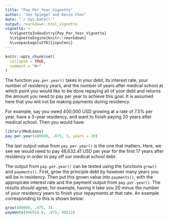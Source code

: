 ```yaml
---
title: "Pay_Per_Year_Vignette"
author: "Jon Spiegel and Kevin Chen"
date: "`r Sys.Date()`"
output: rmarkdown::html_vignette
vignette: >
  %\VignetteIndexEntry{Pay_Per_Year_Vignette}
  %\VignetteEngine{knitr::rmarkdown}
  %\usepackage[utf8]{inputenc}
---
```


```r
knitr::opts_chunk$set(
  collapse = TRUE,
  comment = "#>"
)
```

The function `pay.per.year()` takes in your debt, its interest rate, your number of residency years, and the number of years after medical school at which point you would like to be done repaying all of your debt and returns the amount you need to pay per year to achieve this goal. It is assumed here that you will not be making payments during residency.

For example, say you owed 400,000 USD growing at a rate of 7.5% per year, have a 3-year residency, and want to finish paying 20 years after medical school. Then you would have:

```r
library(MedLoans)
pay.per.year(400000, .075, 3, years = 20)
```
The last output value from `pay.per.year()` is the one that matters. Here, we see we would need to pay 48,632.41 USD per year for the first 17 years after residency in order to pay off our medical school debt.
    
The output from `pay.per.year()` can be tested using the functions `grow()` and `payments()`. First, grow the principle debt by however many years you will be in residency. Then put this grown value into `payments()`, with the appropirate interest rate and the payment output from `pay.per.year()`. The results should agree; for example, having it take you 20 minus the number of your residency years to finish your repayments at that rate. An example corresponding to this is shown below:

```r
grow(400000, .075, 3)
payments(496918.8, .075, 48632)
```
